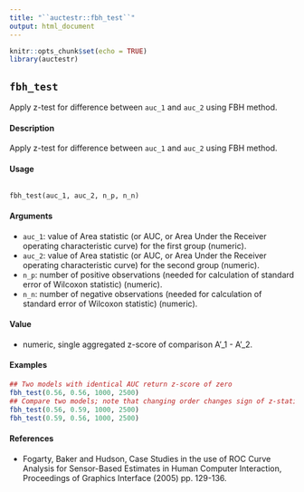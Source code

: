 ```yaml
---
title: "``auctestr::fbh_test``"
output: html_document
---
```


```r
knitr::opts_chunk$set(echo = TRUE)
library(auctestr)
```


## ``fbh_test`` 

Apply z-test for difference between ``auc_1`` and ``auc_2`` using FBH method.

#### Description

Apply z-test for difference between ``auc_1`` and ``auc_2`` using FBH method.

#### Usage
<pre><code>
fbh_test(auc_1, auc_2, n_p, n_n)
</code></pre>
#### Arguments

* ``auc_1``: value of Area statistic (or AUC, or Area Under the Receiver operating characteristic curve) for the first group (numeric).
* ``auc_2``: value of Area statistic (or AUC, or Area Under the Receiver operating characteristic curve) for the second group (numeric).
* ``n_p``: number of positive observations (needed for calculation of standard error of Wilcoxon statistic) (numeric).
* ``n_n``: number of negative observations (needed for calculation of standard error of Wilcoxon statistic) (numeric).

#### Value
* numeric, single aggregated z-score of comparison A’_1 - A’_2.


#### Examples

```r
## Two models with identical AUC return z-score of zero
fbh_test(0.56, 0.56, 1000, 2500)
## Compare two models; note that changing order changes sign of z-statistic
fbh_test(0.56, 0.59, 1000, 2500)
fbh_test(0.59, 0.56, 1000, 2500)
```


#### References
* Fogarty, Baker and Hudson, Case Studies in the use of ROC Curve Analysis for Sensor-Based Estimates in Human Computer Interaction, Proceedings of Graphics Interface (2005) pp. 129-136.


